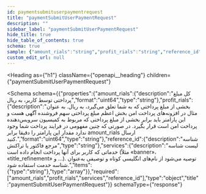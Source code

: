 ```yaml
---
id: paymentsubmituserpaymentrequest
title: "paymentSubmitUserPaymentRequest"
description: ""
sidebar_label: "paymentSubmitUserPaymentRequest"
hide_title: true
hide_table_of_contents: true
schema: true
sample: {"amount_rials":"string","profit_rials":"string","reference_id":"string","services":["string"]}
custom_edit_url: null
---
```



<Heading
  as={"h1"}
  className={"openapi__heading"}
  children={"paymentSubmitUserPaymentRequest"}
>
</Heading>





<Schema
  schema={{"properties":{"amount_rials":{"description":"کل مبلغ پرداختی توسط کاربر، به ریال","format":"uint64","type":"string"},"profit_rials":{"description":"بخشی از مبلغ پرداختی که به شما تعلق می‌گیرد، به ریال. به عنوان مثال در افزونه‌های پرداخت امن بخش اعظم مبلغ پرداختی سهم فروشنده آگهی هست و این پارامتر باید برابر بخشی از مبلغ پرداختی که مربوط به کمیسیون سرویس‌دهنده پرداخت امن است قرار بگیرد. در صورتی که چنین مفهومی در فرایند پرداخت شما وجود ندارد مقدار این پارامتر را دقیقا برابر amount_rials ارسال کنید.","format":"uint64","type":"string"},"reference_id":{"description":"شناسه مرجع فاکتور یا تراکنش","type":"string"},"services":{"description":"لیست شناسه خدماتی که کاربر برای آنها پرداخت انجام داده است (مثلاً «banner»، «title_refinement» و ...). توصیه می‌شود از نام‌های انگلیسی کوتاه و توصیفی به‌عنوان شناسه خدمت استفاده شود.","items":{"type":"string"},"type":"array"}},"required":["amount_rials","profit_rials","services","reference_id"],"type":"object","title":"paymentSubmitUserPaymentRequest"}}
  schemaType={"response"}
>
  
</Schema>
            